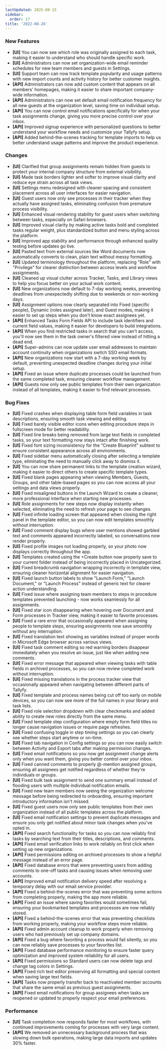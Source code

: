 ```yaml
---
lastUpdated: 2025-08-15
sidebar:
  order: 17
title: '2022-08-26'
---
```


### New Features

- **[UI]** You can now see which role was originally assigned to each task, making it easier to understand who should handle specific work.
- **[UI]** Administrators can now set organization-wide email reminder schedules for new team members and guests in Settings.
- **[UI]** Support team can now track template popularity and usage patterns with new import counts and activity history for better customer insights.
- **[API]** Administrators can now add custom content that appears on all members' homepages, making it easier to share important company-wide information.
- **[API]** Administrators can now set default email notification frequency for all new guests at the organization level, saving time on individual setup.
- **[API]** You can now control email notifications specifically for when your task assignments change, giving you more precise control over your inbox.
- **[API]** Improved signup experience with personalized questions to better understand your workflow needs and customize your Tallyfy setup.
- **[API]** Added behind-the-scenes tracking for template imports to help us better understand usage patterns and improve the product experience.

### Changes

- **[UI]** Clarified that group assignments remain hidden from guests to protect your internal company structure from external visibility.
- **[UI]** Made task borders lighter and softer to improve visual clarity and reduce eye strain across all task views.
- **[UI]** Settings menu redesigned with cleaner spacing and consistent placement across all user interfaces for easier navigation.
- **[UI]** Guest users now only see processes in their tracker when they actually have assigned tasks, eliminating confusion from premature process visibility.
- **[UI]** Enhanced visual rendering stability for guest users when switching between tasks, especially on Safari browsers.
- **[UI]** Improved visual clarity by making active tasks bold and completed tasks regular weight, plus standardized button and menu styling across the platform.
- **[UI]** Improved app stability and performance through enhanced quality testing before updates go live.
- **[UI]** Pasted text from external sources like Word documents now automatically converts to clean, plain text without messy formatting.
- **[UI]** Updated terminology throughout the platform, replacing "Role" with "Privilege" for clearer distinction between access levels and workflow assignments.
- **[UI]** Cleaned up visual clutter across Tracker, Tasks, and Library views to help you focus better on your actual work content.
- **[UI]** New organizations now default to 7-day working weeks, preventing deadlines from unexpectedly shifting due to weekends or non-working days.
- **[UI]** Assignment options now clearly separated into Fixed (specific people), Dynamic (roles assigned later), and Guest modes, making it easier to set up steps when you don't know exact assignees yet.
- **[API]** Enhanced Tasks Form Fields API to include task identifiers and current field values, making it easier for developers to build integrations.
- **[API]** When you find restricted tasks in search that you can't access, you'll now see them in the task owner's filtered view instead of hitting a dead end.
- **[API]** Super-admins can now update user email addresses to maintain account continuity when organizations switch SSO email formats.
- **[API]** New organizations now start with a 7-day working week by default, preventing unexpected deadline changes during your initial setup.
- **[API]** Fixed an issue where duplicate processes could be launched from the same completed task, ensuring cleaner workflow management.
- **[API]** Guests now only see public templates from their own organization instead of all templates, making it easier to find relevant processes.

### Bug Fixes

- **[UI]** Fixed crashes when displaying table form field variables in task descriptions, ensuring smooth task viewing and editing.
- **[UI]** Fixed barely visible editor icons when editing procedure steps in fullscreen mode for better readability.
- **[UI]** Fixed line breaks being removed from large text fields in completed tasks, so your text formatting now stays intact after finishing work.
- **[UI]** Fixed font sizing inconsistency for the "Create Blueprint" subtext to ensure consistent appearance across all environments.
- **[UI]** Fixed sidebar menu automatically closing after selecting a template type, eliminating the need to manually click away to dismiss it.
- **[UI]** You can now share permanent links to the template creation wizard, making it easier to direct others to create specific template types.
- **[UI]** Fixed blank pages appearing when viewing Members, Guests, Groups, and other table-based pages so you can now access all your settings and data views properly.
- **[UI]** Fixed misaligned buttons in the Launch Wizard to create a cleaner, more professional interface when starting new processes.
- **[UI]** Role assignments for new steps now display instantly when selected, eliminating the need to refresh your page to see changes.
- **[UI]** Fixed infinite loading screen that appeared when closing the right panel in the template editor, so you can now edit templates smoothly without interruption.
- **[UI]** Fixed comment display bugs where user mentions showed garbled text and comments appeared incorrectly labeled, so conversations now render properly.
- **[UI]** Fixed profile images not loading properly, so your photo now displays correctly throughout the app.
- **[UI]** Templates created using the +Create button now properly save to your current folder instead of being incorrectly placed in Uncategorized.
- **[UI]** Fixed breadcrumb navigation wrapping incorrectly in template view, ensuring cleaner horizontal alignment for easier navigation.
- **[UI]** Fixed launch button labels to show "Launch Form," "Launch Document," or "Launch Process" instead of generic text for clearer action understanding.
- **[UI]** Fixed issue where assigning team members to steps in procedure templates prevented launching - now works seamlessly for all assignments.
- **[UI]** Fixed star icon disappearing when hovering over Document and Form processes in Tracker view, making it easier to favorite processes.
- **[UI]** Fixed a rare error that occasionally appeared when assigning people to template steps, ensuring assignments now save smoothly without any interruption.
- **[UI]** Fixed translation text showing as variables instead of proper words in Microsoft Edge browser across various views.
- **[UI]** Fixed task comment editing so red warning borders disappear immediately when you resolve an issue, just like when adding new comments.
- **[UI]** Fixed error message that appeared when viewing tasks with table fields in archived processes, so you can now review completed work without interruption.
- **[UI]** Fixed missing translations in the process tracker view that occasionally appeared when navigating between different parts of Tallyfy.
- **[UI]** Fixed template and process names being cut off too early on mobile devices, so you can now see more of the full names in your library and task lists.
- **[UI]** Fixed role selection dropdown with clear checkmarks and added ability to create new roles directly from the same menu.
- **[UI]** Fixed template step configuration where empty form field titles no longer cause navigation issues or require page refreshes.
- **[UI]** Fixed confusing toggle in step timing settings so you can clearly see whether steps start anytime or on-time.
- **[UI]** Fixed tab navigation in Config settings so you can now easily switch between Activity and Export tabs after making permission changes.
- **[UI]** Fixed email notifications so you now get assignment change alerts only when you want them, giving you better control over your inbox.
- **[UI]** Fixed canned comments to properly @-mention assigned groups, ensuring all assignees get notified regardless of whether they're individuals or groups.
- **[UI]** Fixed bulk task assignment to send one summary email instead of flooding users with multiple individual notification emails.
- **[UI]** Fixed new team members now seeing the organization welcome message before being redirected to onboarding, ensuring important introductory information isn't missed.
- **[UI]** Fixed guest users now only see public templates from their own organization instead of all public templates across the platform.
- **[UI]** Fixed email notification settings to prevent duplicate messages and ensure you only get notified about minor task changes when you've opted in.
- **[API]** Fixed search functionality for tasks so you can now reliably find tasks by searching text from their titles, descriptions, and comments.
- **[API]** Fixed email verification links to work reliably on first click when setting up new organizations.
- **[API]** Fixed permissions editing on archived processes to show a helpful message instead of an error page.
- **[API]** Fixed database errors that were preventing users from adding comments to one-off tasks and causing issues when removing user accounts.
- **[API]** Improved email notification delivery speed after resolving a temporary delay with our email service provider.
- **[API]** Fixed a behind-the-scenes error that was preventing some actions from completing properly, making the app more reliable.
- **[API]** Fixed an issue where saving favorites would sometimes fail, ensuring your bookmarked templates and processes are now reliably stored.
- **[API]** Fixed a behind-the-scenes error that was preventing checklists from working properly, making your workflow steps more reliable.
- **[API]** Fixed admin account cleanup to work properly when removing users who had previously set up company domains.
- **[API]** Fixed a bug where favoriting a process would fail silently, so you can now reliably save processes to your favorites list.
- **[API]** Fixed database performance monitoring to ensure faster query optimization and improved system reliability for all users.
- **[API]** Fixed permissions so Standard users can now delete tags and change tag colors in Settings.
- **[API]** Fixed rich text editor preserving all formatting and special content when saving large text fields.
- **[API]** Tasks now properly transfer back to reactivated member accounts that share the same email as previous guest assignments.
- **[API]** Fixed email notifications for group assignees when tasks are reopened or updated to properly respect your email preferences.

### Performance

- **[UI]** Task completion now responds faster for most workflows, with continued improvements coming for processes with very large content.
- **[API]** We removed an unnecessary background process that was slowing down bulk operations, making large data imports and updates 30% faster.